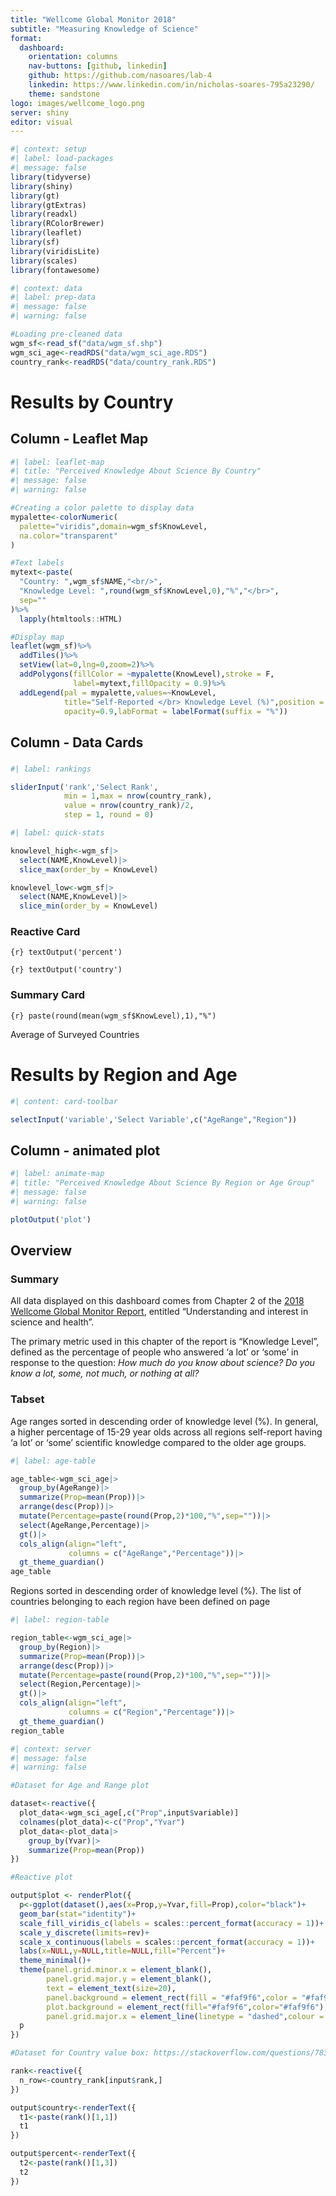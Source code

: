 ```yaml
---
title: "Wellcome Global Monitor 2018"
subtitle: "Measuring Knowledge of Science"
format: 
  dashboard: 
    orientation: columns
    nav-buttons: [github, linkedin]
    github: https://github.com/nasoares/lab-4
    linkedin: https://www.linkedin.com/in/nicholas-soares-795a23290/
    theme: sandstone
logo: images/wellcome_logo.png
server: shiny
editor: visual
---
```


```r
#| context: setup
#| label: load-packages
#| message: false
library(tidyverse)
library(shiny)
library(gt)
library(gtExtras)
library(readxl)
library(RColorBrewer)
library(leaflet)
library(sf)
library(viridisLite)
library(scales)
library(fontawesome)
```

```r
#| context: data
#| label: prep-data
#| message: false
#| warning: false

#Loading pre-cleaned data
wgm_sf<-read_sf("data/wgm_sf.shp")
wgm_sci_age<-readRDS("data/wgm_sci_age.RDS")
country_rank<-readRDS("data/country_rank.RDS")
```

# Results by Country

## Column - Leaflet Map {width="70%"}

```r
#| label: leaflet-map
#| title: "Perceived Knowledge About Science By Country"
#| message: false
#| warning: false

#Creating a color palette to display data
mypalette<-colorNumeric(
  palette="viridis",domain=wgm_sf$KnowLevel,
  na.color="transparent"
)

#Text labels
mytext<-paste(
  "Country: ",wgm_sf$NAME,"<br/>",
  "Knowledge Level: ",round(wgm_sf$KnowLevel,0),"%","</br>",
  sep=""
)%>%
  lapply(htmltools::HTML)

#Display map
leaflet(wgm_sf)%>%
  addTiles()%>%
  setView(lat=0,lng=0,zoom=2)%>%
  addPolygons(fillColor = ~mypalette(KnowLevel),stroke = F,
              label=mytext,fillOpacity = 0.9)%>%
  addLegend(pal = mypalette,values=~KnowLevel,
            title="Self-Reported </br> Knowledge Level (%)",position = "bottomleft",
            opacity=0.9,labFormat = labelFormat(suffix = "%"))
```

## Column - Data Cards {width="30%"}

###  {.sidebar height="20%"}

```r
#| label: rankings

sliderInput('rank','Select Rank',
            min = 1,max = nrow(country_rank),
            value = nrow(country_rank)/2,
            step = 1, round = 0) 
```

```r
#| label: quick-stats

knowlevel_high<-wgm_sf|>
  select(NAME,KnowLevel)|>
  slice_max(order_by = KnowLevel)

knowlevel_low<-wgm_sf|>
  select(NAME,KnowLevel)|>
  slice_min(order_by = KnowLevel)
```

### Reactive Card {height="40%"}

::: {.valuebox icon="globe-americas" color="#FDE725"}
`{r} textOutput('percent')`

`{r} textOutput('country')`
:::

### Summary Card {height="40%"}

::: {.valuebox icon="globe2" color="#5DC863"}
`{r} paste(round(mean(wgm_sf$KnowLevel),1),"%")`

Average of Surveyed Countries
:::

# Results by Region and Age

```r
#| content: card-toolbar

selectInput('variable','Select Variable',c("AgeRange","Region"))
```

## Column - animated plot {width="60%"}

```r
#| label: animate-map
#| title: "Perceived Knowledge About Science By Region or Age Group"
#| message: false
#| warning: false

plotOutput('plot')

```

## Overview

### Summary

All data displayed on this dashboard comes from Chapter 2 of the [2018 Wellcome Global Monitor Report](https://cms.wellcome.org/sites/default/files/wellcome-global-monitor-2018.pdf), entitled "Understanding and interest in science and health".

The primary metric used in this chapter of the report is "Knowledge Level", defined as the percentage of people who answered 'a lot' or 'some' in response to the question: *How much do you know about science? Do you know a lot, some, not much, or nothing at all?*

### Tabset {.tabset width="40%"}

::: {.card title="Age Summary"}
Age ranges sorted in descending order of knowledge level (%). In general, a higher percentage of 15-29 year olds across all regions self-report having 'a lot' or 'some' scientific knowledge compared to the older age groups.

```r
#| label: age-table

age_table<-wgm_sci_age|>
  group_by(AgeRange)|>
  summarize(Prop=mean(Prop))|>
  arrange(desc(Prop))|>
  mutate(Percentage=paste(round(Prop,2)*100,"%",sep=""))|>
  select(AgeRange,Percentage)|>
  gt()|>  
  cols_align(align="left",
             columns = c("AgeRange","Percentage"))|>
  gt_theme_guardian()
age_table
```
:::

::: {.card title="Region Summary"}
Regions sorted in descending order of knowledge level (%). The list of countries belonging to each region have been defined on page

```r
#| label: region-table

region_table<-wgm_sci_age|>
  group_by(Region)|>
  summarize(Prop=mean(Prop))|>
  arrange(desc(Prop))|>
  mutate(Percentage=paste(round(Prop,2)*100,"%",sep=""))|>
  select(Region,Percentage)|>
  gt()|>
  cols_align(align="left",
             columns = c("Region","Percentage"))|>
  gt_theme_guardian()
region_table
```
:::

```r
#| context: server
#| message: false
#| warning: false

#Dataset for Age and Range plot

dataset<-reactive({
  plot_data<-wgm_sci_age[,c("Prop",input$variable)]
  colnames(plot_data)<-c("Prop","Yvar")
  plot_data<-plot_data|>
    group_by(Yvar)|>
    summarize(Prop=mean(Prop))
})

#Reactive plot

output$plot <- renderPlot({
  p<-ggplot(dataset(),aes(x=Prop,y=Yvar,fill=Prop),color="black")+
  geom_bar(stat="identity")+
  scale_fill_viridis_c(labels = scales::percent_format(accuracy = 1))+
  scale_y_discrete(limits=rev)+
  scale_x_continuous(labels = scales::percent_format(accuracy = 1))+
  labs(x=NULL,y=NULL,title=NULL,fill="Percent")+
  theme_minimal()+
  theme(panel.grid.minor.x = element_blank(),
        panel.grid.major.y = element_blank(),
        text = element_text(size=20),
        panel.background = element_rect(fill = "#faf9f6",color = "#faf9f6"),
        plot.background = element_rect(fill="#faf9f6",color="#faf9f6"),
        panel.grid.major.x = element_line(linetype = "dashed",colour = "grey"))
  p
})

#Dataset for Country value box: https://stackoverflow.com/questions/78358765/how-to-show-a-value-calculated-with-shiny-server-in-a-quarto-dashboard-valuebo

rank<-reactive({
  n_row<-country_rank[input$rank,]
})

output$country<-renderText({
  t1<-paste(rank()[1,1])
  t1
})

output$percent<-renderText({
  t2<-paste(rank()[1,3])
  t2
})

```
